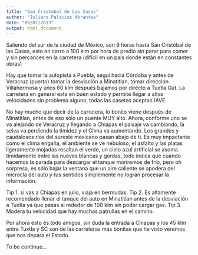```yaml
---
title: "San Cristobal de Las Casas"
author: "Juliano Palacios Abrantes"
date: "09/07/2013"
output: html_document
---
```


Saliendo del sur de la ciudad de México, son 9 horas hasta San Cristóbal de las Casas, esto en carro a 100 klm por hora de predio sin parar para comer y sin percances en la carretera (difícil en un país donde están en constantes obras)

Hay que tomar la autopista a Puebla, seguí hacia Córdoba y antes de Veracruz (puerto) tomar la desviación  a Minatitlan, tomar dirección Villahermosa y unos 60 klm después bajamos por directo a Tuxtla Gut. La carretera en general esta en buen estado y permite llegar a altas velocidades sin problema alguno, todas las casetas aceptan IAVE. 

No hay mucho que decir de la carretera, lo bonito viene después de Minatitlan, antes de eso sólo un puente MUY alto. Ahora, conforme uno se va alejando de Veracruz y llegando a Chiapas el paisaje va cambiando, la selva va perdiendo la timidez y el Clima va aumentando. Los grandes y caudalosos ríos del sureste mexicano pasan abajo de ti. Es muy impactante como el clima engaña, el ambiente se ve nebuloso, el asfalto y las platas ligeramente mojadas resaltan el verde, un cielo azul artificial se asoma tímidamente entre las nueves blancas y gordas, todo indica que cuando hacemos la parada para descargar el tanque moriremos de frío, pero oh sorpresa, es sólo bajar la ventana que un aire caliente se apodera del microcla del auto y tus sentidos simplemente no logran procesar la información. 

Tip 1. si vas a Chiapas en julio, viaja en bermudas. 
Tip 2. Es altamente recomendado llenar el tanque del auto en Minatitlan antes de la desviación a Tuxtla ya que pasas al rededor de 100 klm sin poder cargar gas. 
Tip 3. Modera tu velocidad que hay muchas patrullas en el camino. 

Por ahora esto es todo amigos, sin duda la entrada a Chiapas y los 45 klm entre Tuxtla y SC son de las carreteras más bonitas que he visto veremos que nos depara el Estado.  

To be continue...